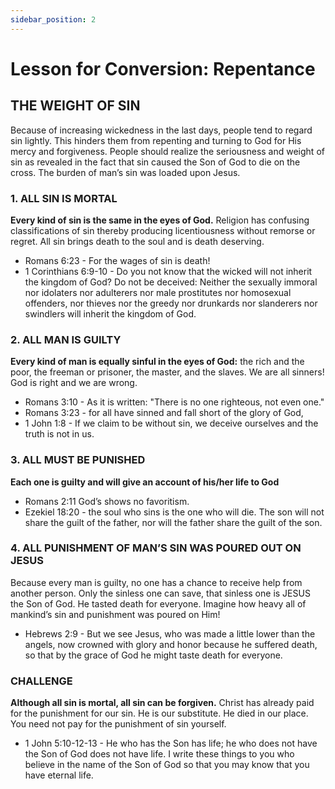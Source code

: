 ```yaml
---
sidebar_position: 2
---
```

# Lesson for Conversion: Repentance

## THE WEIGHT OF SIN

Because of increasing wickedness in the last days, people tend to regard sin lightly. This hinders them from repenting and turning to God for His mercy and forgiveness. People should realize the seriousness and weight of sin as revealed in the fact that sin caused the Son of God to die on the cross. The burden of man’s sin was loaded upon Jesus.

### 1. ALL SIN IS MORTAL
**Every kind of sin is the same in the eyes of God.** Religion has confusing classifications of sin thereby producing licentiousness without remorse or regret. All sin brings death to the soul and is death deserving.
- Romans 6:23 - For the wages of sin is death!
- 1 Corinthians 6:9-10 - Do you not know that the wicked will not inherit the kingdom of God? Do not be deceived: Neither the sexually immoral nor idolaters nor adulterers nor male prostitutes nor homosexual offenders, nor thieves nor the greedy nor drunkards nor slanderers nor swindlers will inherit the kingdom of God.

### 2. ALL MAN IS GUILTY
**Every kind of man is equally sinful in the eyes of God:** the rich and the poor, the freeman or prisoner, the master, and the slaves. We are all sinners! God is right and we are wrong.
- Romans 3:10 - As it is written: "There is no one righteous, not even one."
- Romans 3:23 - for all have sinned and fall short of the glory of God,
- 1 John 1:8 - If we claim to be without sin, we deceive ourselves and the truth is not in us.

### 3. ALL MUST BE PUNISHED
**Each one is guilty and will give an account of his/her life to God**
- Romans 2:11 God’s shows no favoritism.
- Ezekiel 18:20 - the soul who sins is the one who will die. The son will not share the guilt of the father, nor will the father share the guilt of the son.

### 4. ALL PUNISHMENT OF MAN’S SIN WAS POURED OUT ON JESUS
Because every man is guilty, no one has a chance to receive help from another person. Only the sinless one can save, that sinless one is JESUS the Son of God. He tasted death for everyone. Imagine how heavy all of mankind’s sin and punishment was poured on Him!
- Hebrews 2:9 - But we see Jesus, who was made a little lower than the angels, now crowned with glory and honor because he suffered death, so that by the grace of God he might taste death for everyone.

### CHALLENGE
**Although all sin is mortal, all sin can be forgiven.** Christ has already paid for the punishment for our sin. He is our substitute. He died in our place. You need not pay for the punishment of sin yourself.
- 1 John 5:10-12-13 - He who has the Son has life; he who does not have the Son of God does not have life. I write these things to you who believe in the name of the Son of God so that you may know that you have eternal life.

